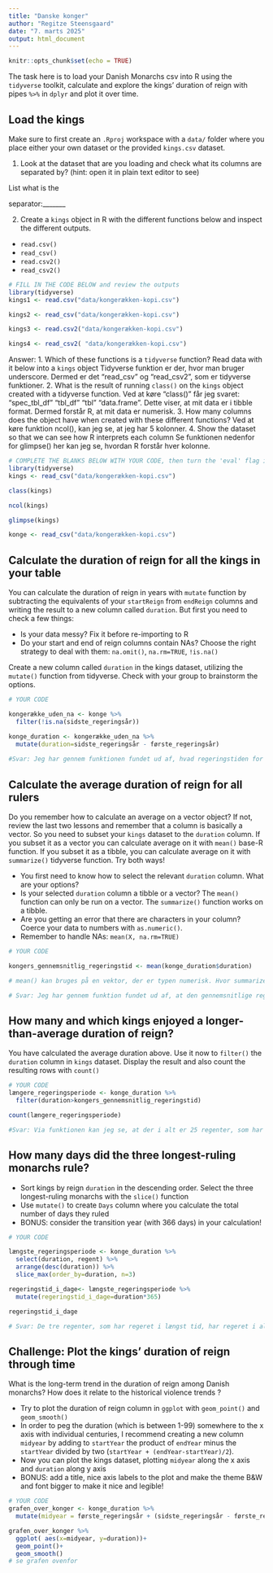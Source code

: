 ```yaml
---
title: "Danske konger"
author: "Regitze Steensgaard"
date: "7. marts 2025"
output: html_document
---
```


```r
knitr::opts_chunk$set(echo = TRUE)
```


The task here is to load your Danish Monarchs csv into R using the `tidyverse` toolkit, calculate and explore the kings' duration of reign with pipes `%>%` in `dplyr` and plot it over time.

## Load the kings

Make sure to first create an  `.Rproj` workspace with a `data/` folder where you place either your own dataset or the provided `kings.csv` dataset. 

1. Look at the dataset that are you loading and check what its columns are separated by? (hint: open it in plain text editor to see)

List what is the

separator:_______  

2. Create a `kings` object in R with the different functions below and inspect the different outputs.
-  `read.csv()`
-  `read_csv()`
-  `read.csv2()` 
-  `read_csv2()`
```r
# FILL IN THE CODE BELOW and review the outputs
library(tidyverse)
kings1 <- read.csv("data/kongerækken-kopi.csv")

kings2 <- read_csv("data/kongerækken-kopi.csv")

kings3 <- read.csv2("data/kongerækken-kopi.csv")

kings4 <- read_csv2( "data/kongerækken-kopi.csv")
```
Answer: 
1. Which of these functions is a `tidyverse` function? Read data with it below into a `kings` object
   Tidyverse funktion er der, hvor man bruger underscore. Dermed er det "read_csv" og "read_csv2", som er tidyverse funktioner. 
2. What is the result of running `class()` on the `kings` object created with a tidyverse function.
  Ved at køre "class()" får jeg svaret: "spec_tbl_df" "tbl_df"      "tbl"         "data.frame". Dette viser, at mit data er i tibble format. Dermed forstår R, at mit data er numerisk.
3. How many columns does the object have when created with these different functions?
  Ved at køre funktion ncol(), kan jeg se, at jeg har 5 kolonner.
4. Show the dataset so that we can see how R interprets each column
  Se funktionen nedenfor for glimpse() her kan jeg se, hvordan R forstår hver kolonne.
```r
# COMPLETE THE BLANKS BELOW WITH YOUR CODE, then turn the 'eval' flag in this chunk to TRUE.
library(tidyverse)
kings <- read_csv("data/kongerækken-kopi.csv")

class(kings)

ncol(kings)

glimpse(kings)

konge <- read_csv("data/kongerækken-kopi.csv")

```

## Calculate the duration of reign for all the kings in your table
You can calculate the duration of reign in years with `mutate` function by subtracting the equivalents of your `startReign` from `endReign` columns and writing the result to a new column called `duration`. But first you need to check a few things:

* Is your data messy? Fix it before re-importing to R
* Do your start and end of reign columns contain NAs? Choose the right strategy to deal with them: `na.omit()`, `na.rm=TRUE`, `!is.na()`


Create a new column called  `duration` in the kings dataset, utilizing the `mutate()` function from tidyverse. Check with your group to brainstorm the options.


```r
# YOUR CODE

kongerække_uden_na <- konge %>% 
  filter(!is.na(sidste_regeringsår))

konge_duration <- kongerække_uden_na %>% 
  mutate(duration=sidste_regeringsår - første_regeringsår)
  
#Svar: Jeg har gennem funktionen fundet ud af, hvad regeringstiden for hver enkelt regent. Dette ses i den ny oprettet kolonne kaldet "duration".

```

## Calculate the average duration of reign for all rulers
Do you remember how to calculate an average on a vector object? If not, review the last two lessons and remember that a column is basically a vector. So you need to subset your `kings` dataset to the `duration` column. If you subset it as a vector you can calculate average on it with `mean()` base-R function. If you subset it as a tibble, you can calculate average on it with `summarize()` tidyverse function. Try both ways!

* You first need to know how to select the relevant `duration` column. What are your options?
* Is your selected `duration` column a tibble or a vector? The `mean()` function can only be run on a vector. The `summarize()` function works on a tibble.
* Are you getting an error that there are characters in your column? Coerce your data to numbers with `as.numeric()`.
* Remember to handle NAs: `mean(X, na.rm=TRUE)`


```r
# YOUR CODE

kongers_gennemsnitlig_regeringstid <- mean(konge_duration$duration)

# mean() kan bruges på en vektor, der er typen numerisk. Hvor summarize() kan bruges på en tibble. 

# Svar: Jeg har gennem funktion fundet ud af, at den gennemsnitlige regeringstid for regenter er 20 år. Dette bliver vist som værdien kongers_gennemsnitlig_regeringstid

```

## How many and which kings enjoyed a longer-than-average duration of reign?

You have calculated the average duration above. Use it now to `filter()` the `duration` column in  `kings` dataset. Display the result and also  count the resulting rows with `count()`


```r
# YOUR CODE
længere_regeringsperiode <- konge_duration %>% 
  filter(duration>kongers_gennemsnitlig_regeringstid)

count(længere_regeringsperiode)

#Svar: Via funktionen kan jeg se, at der i alt er 25 regenter, som har regeret over gennemsnittet.

```


## How many days did the three longest-ruling monarchs rule? 

* Sort kings by reign `duration` in the descending order. Select the three longest-ruling monarchs with the `slice()` function
* Use `mutate()` to create `Days` column where you calculate the total number of days they ruled
* BONUS: consider the transition year (with 366 days) in your calculation!

```r
# YOUR CODE

længste_regeringsperiode <- konge_duration %>% 
  select(duration, regent) %>% 
  arrange(desc(duration)) %>% 
  slice_max(order_by=duration, n=3)

regeringstid_i_dage<- længste_regeringsperiode %>% 
  mutate(regeringstid_i_dage=duration*365)

regeringstid_i_dage

# Svar: De tre regenter, som har regeret i længst tid, har regeret i alt i dage: 21900, 18980, 15695.

```


## Challenge: Plot the kings' duration of reign through time

What is the long-term trend in the duration of reign among Danish monarchs? How does it relate to the historical violence trends ? 

* Try to plot the duration of reign column in `ggplot` with `geom_point()` and  `geom_smooth()`
* In order to peg the duration (which is between 1-99) somewhere to the x axis with individual centuries, I recommend creating a new column `midyear` by adding to `startYear` the product of `endYear` minus the `startYear` divided by two (`startYear + (endYear-startYear)/2`).
* Now you can plot the kings dataset, plotting `midyear` along the x axis and `duration` along y axis
* BONUS: add a title, nice axis labels to the plot and make the theme B&W and font bigger to make it nice and legible!

```r
# YOUR CODE
grafen_over_konger <- konge_duration %>% 
  mutate(midyear = første_regeringsår + (sidste_regeringsår - første_regeringsår / 2))

grafen_over_konger %>% 
  ggplot( aes(x=midyear, y=duration))+
  geom_point()+
  geom_smooth()
# se grafen ovenfor 

```